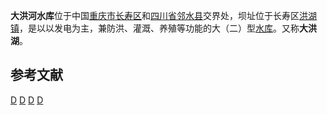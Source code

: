 {{Infobox Reservoir | 
|name                     = 大洪河水库
|nickname                 = 大洪湖
|image                    = 
|image_caption            = 
|map                      = 
|map_caption              = 
|pushpin_map              = China
|pushpin_map_caption      = 大洪河水库在中国的位置
|code                     = BFA73001562
|class                    = 大（二）型[[水库|水库]]
|location_of_reservoir    = [[重庆市|重庆市]][[长寿区|长寿区]]、[[四川省|四川省]][[邻水县|邻水县]]
|location_of_dam          = [[长寿区|长寿区]][[洪湖镇|洪湖镇]]
|inflow                   = [[大洪河|大洪河]]
|outflow                  = [[大洪河|大洪河]]
|catchment_area           = 1317
|reservoir_area           = 32
|mean_depth               = 
|maximum_depth            = 25
|flood_level              = 
|normal_water_level       = 294
|dead_water_level         = 285
|water_quality            = 
|island                   = 近1000个
|maximum_storage_capacity = 3.68亿
|normal_storage_capacity  = 2.16亿
|dead_storage_capacity    = 
|type_of_dam              = 
|elevation_of_dam         = 
|height_of_dam            = 
|length_of_dam            = 
|width_of_dam             = 
|installed_capacity       = 4.5万千瓦
|irrigated_area           = 
|start                    = 1958年1月
|complete                 = 1962年2月
|cost                     = 
|emigrate                 = 2.12万人
|latd = 30
|latm = 00
|lats = 44
|latNS = N
|longd = 106
|longm = 57
|longs = 38
|longEW = E
|website = 
|footnotes = <ref>{{Cite web |url=http://www.tsdh.net/%E6%B0%B4%E5%88%A9%E6%96%87%E7%8C%AE%E6%B1%87%E7%BC%96/PDF%E6%96%87%E6%A1%A3/%E4%B8%AD%E5%9B%BD%E6%B0%B4%E5%BA%93%E5%90%8D%E7%A7%B0%E4%BB%A3%E7%A0%81.pdf |title=中国水库名称代码 |accessdate=2020-10-05 |archive-date=2015-05-05 |archive-url=https://web.archive.org/web/20150505182029/http://www.tsdh.net/%E6%B0%B4%E5%88%A9%E6%96%87%E7%8C%AE%E6%B1%87%E7%BC%96/PDF%E6%96%87%E6%A1%A3/%E4%B8%AD%E5%9B%BD%E6%B0%B4%E5%BA%93%E5%90%8D%E7%A7%B0%E4%BB%A3%E7%A0%81.pdf |dead-url=yes }}</ref><ref>{{Cite web |url=http://bbs1.people.com.cn/postDetail.do;jsessionid=237F549648347D489CECA52E4C21525F.bbsnode13?view=2&id=101745967&boardId=1 |title=论邻水纳入重庆的基础和前景 |access-date=2010-09-16 |archive-date=2016-03-04 |archive-url=https://web.archive.org/web/20160304073622/http://bbs1.people.com.cn/postDetail.do;jsessionid=237F549648347D489CECA52E4C21525F.bbsnode13?view=2&id=101745967&boardId=1 |dead-url=yes }}</ref><ref>{{cite journal |title=四川省邻水县与重庆市长寿区大洪湖边界水域经营管理权争议成功调处的启示 |author=余仪，徐元武 |journal=水利发展研究 |year=2009 |volume=9 |issue=9 |pages=37-39 |url=http://www.cqvip.com/qk/84030x/2009009/31476350.html }}</ref><ref>{{cite journal|title=大洪河水库库区土地利用变化及其社会经济驱动因素|author=邵景安，李阳兵，魏朝富 等|journal=生态学杂志|year=2007|volume=26|issue=6|pages=|url=http://www.babone.cn/lwzzImg/1212647621313.pdf}}{{Dead link|date=2018年7月 |bot=InternetArchiveBot |fix-attempted=no }}</ref>
}}
'''大洪河水库'''位于中国[[重庆市|重庆市]][[长寿区|长寿区]]和[[四川省|四川省]][[邻水县|邻水县]]交界处，坝址位于长寿区[[洪湖镇|洪湖镇]]，是以以发电为主，兼防洪、灌溉、养殖等功能的大（二）型[[水库|水库]]。又称'''大洪湖'''。

==参考文献==
{{reflist}}

[[Category:重庆水库|D]]
[[Category:长寿区|D]]
[[Category:四川水库|D]]
[[Category:邻水县|D]]